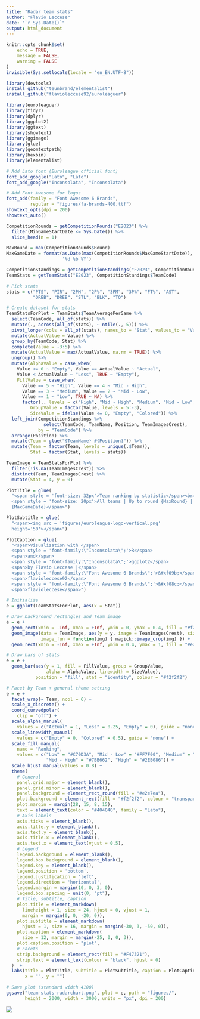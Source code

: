 ```yaml
---
title: "Radar team stats"
author: "Flavio Leccese"
date: "`r Sys.Date()`"
output: html_document
---
```


```r
knitr::opts_chunk$set(
	echo = TRUE,
	message = FALSE,
	warning = FALSE
)
invisible(Sys.setlocale(locale = "en_EN.UTF-8"))

library(devtools)
install_github("teunbrand/elementalist")
install_github("flavioleccese92/euroleaguer")
```


```r
library(euroleaguer)
library(tidyr)
library(dplyr)
library(ggplot2)
library(ggtext)
library(showtext)
library(ggimage)
library(glue)
library(geomtextpath)
library(hexbin)
library(elementalist)

# Add Lato font (Euroleague official font)
font_add_google("Lato", "Lato")
font_add_google("Inconsolata", "Inconsolata")

# Add Font Awesome for logos
font_add(family = "Font Awesome 6 Brands", 
         regular = "figures/fa-brands-400.ttf")
showtext_opts(dpi = 200)
showtext_auto()
```

```r
CompetitionRounds = getCompetitionRounds("E2023") %>%
  filter(MinGameStartDate <= Sys.Date()) %>%
  slice_head(n = 1)

MaxRound = max(CompetitionRounds$Round)
MaxGameDate = format(as.Date(max(CompetitionRounds$MaxGameStartDate)), 
                     '%d %b %Y')

CompetitionStandings = getCompetitionStandings("E2023", CompetitionRounds$Round)
TeamStats = getTeamStats("E2023", CompetitionStandings$TeamCode)
```

```r
# Pick stats
stats = c("PTS", "PIR", "2PM", "2P%", "3PM", "3P%", "FT%", "AST", 
          "OREB", "DREB", "STL", "BLK", "TO")

# Create dataset for stats
TeamStatsForPlot = TeamStats$TeamAveragePerGame %>%
  select(TeamCode, all_of(stats)) %>%
  mutate(., across(all_of(stats), ~ ntile(., 5))) %>%
  pivot_longer(cols = all_of(stats), names_to = "Stat", values_to = "Value") %>%
  mutate(ActualValue = Value) %>%
  group_by(TeamCode, Stat) %>%
  complete(Value = -3:5) %>%
  mutate(ActualValue = max(ActualValue, na.rm = TRUE)) %>%
  ungroup() %>%
  mutate(AlphaValue = case_when(
    Value <= 0 ~ "Empty", Value == ActualValue ~ "Actual",
    Value < ActualValue ~ "Less", TRUE ~ "Empty"),
    FillValue = case_when(
      Value == 5 ~ "High", Value == 4 ~ "Mid - High",
      Value == 3 ~ "Medium", Value == 2 ~ "Mid - Low",
      Value == 1 ~ "Low", TRUE ~ NA) %>%
      factor(., levels = c("High", "Mid - High", "Medium", "Mid - Low", "Low")),
         GroupValue = factor(Value, levels = 5:-3),
         SizeValue = ifelse(Value <= 0, "Empty", "Colored")) %>%
  left_join(CompetitionStandings %>% 
              select(TeamCode, TeamName, Position, TeamImagesCrest), 
            by = "TeamCode") %>%
  arrange(Position) %>%
  mutate(Team = glue("{TeamName} #{Position}")) %>%
  mutate(Team = factor(Team, levels = unique(.$Team)),
         Stat = factor(Stat, levels = stats))

```

```r
TeamImage = TeamStatsForPlot %>%
  filter(!is.na(TeamImagesCrest)) %>%
  distinct(Team, TeamImagesCrest) %>%
  mutate(Stat = 4, y = 0)
```


```r
PlotTitle = glue(
  "<span style = 'font-size: 32px'>Team ranking by statistic</span><br>
  <span style = 'font-size: 20px'>All teams | Up to round {MaxRound} |
  {MaxGameDate}</span>")

PlotSubtitle = glue(
  "<span><img src = 'figures/euroleague-logo-vertical.png'
  height='50'></span>")

PlotCaption = glue(
  "<span>Visualization with </span>
  <span style = 'font-family:\"Inconsolata\";'>R</span>
  <span>and</span>
  <span style = 'font-family:\"Inconsolata\";'>ggplot2</span>
  <span>by Flavio Leccese |</span>
  <span style = 'font-family:\"Font Awesome 6 Brands\";'>&#xf09b;</span>
  <span>flavioleccese92</span>
  <span style = 'font-family:\"Font Awesome 6 Brands\";'>&#xf08c;</span>
  <span>flavioleccese</span>")
```


```r

# Initialize
e = ggplot(TeamStatsForPlot, aes(x = Stat))

# Draw background rectangles and Team image
e = e +
  geom_rect(xmin = -Inf, xmax = +Inf, ymin = 0, ymax = 0.4, fill = "#f2f2f2") +
  geom_image(data = TeamImage, aes(y = y, image = TeamImagesCrest), size = 0.25,
             image_fun = function(img) { magick::image_crop(img) }) +
  geom_rect(xmin = -Inf, xmax = +Inf, ymin = 0.4, ymax = 1, fill = "#e2e7ea")

# Draw bars of stats
e = e +
  geom_bar(aes(y = 1, fill = FillValue, group = GroupValue,
               alpha = AlphaValue, linewidth = SizeValue),
           position = "fill", stat = "identity", colour = "#f2f2f2")

# Facet by Team + general theme setting
e = e +
  facet_wrap(~ Team, ncol = 6) +
  scale_x_discrete() +
  coord_curvedpolar(
    clip = "off") +
  scale_alpha_manual(
    values = c("Actual" = 1, "Less" = 0.25, "Empty" = 0), guide = "none") +
  scale_linewidth_manual(
    values = c("Empty" = 0, "Colored" = 0.5), guide = "none") +
  scale_fill_manual(
    name = "Ranking",
    values = c("Low" = "#C70D3A", "Mid - Low" = "#FF7F00", "Medium" = "#FFD301",
               "Mid - High" = "#7BB662", "High" = "#2EB086")) +
  scale_hjust_manual(values = 0.8) +
  theme(
    # General
    panel.grid.major = element_blank(),
    panel.grid.minor = element_blank(),
    panel.background = element_rect_round(fill = "#e2e7ea"),
    plot.background = element_rect(fill = "#f2f2f2", colour = "transparent"),
    plot.margin = margin(28, 15, 8, 15),
    text = element_text(color = "#404040", family = "Lato"),
    # Axis labels
    axis.ticks = element_blank(),
    axis.title.y = element_blank(),
    axis.text.y = element_blank(),
    axis.title.x = element_blank(),
    axis.text.x = element_text(vjust = 0.5),
    # Legend
    legend.background = element_blank(),
    legend.box.background = element_blank(),
    legend.key = element_blank(),
    legend.position = 'bottom',
    legend.justification = 'left',
    legend.direction = 'horizontal',
    legend.margin = margin(10, 0, 3, 0),
    legend.box.spacing = unit(0, "pt"),
    # Title, subtitle, caption
    plot.title = element_markdown(
      lineheight = 1, size = 24, hjust = 0, vjust = 1, 
      margin = margin(0, 0, -20, 0)),
    plot.subtitle = element_markdown(
      hjust = 1, size = 16, margin = margin(-30, 3, -50, 0)),
    plot.caption = element_markdown(
      size = 12, margin = margin(-25, 0, 0, 3)),
    plot.caption.position = "plot",
    # Facets
    strip.background = element_rect(fill = "#F47321"),
    strip.text = element_text(colour = "black", hjust = 0)
  )  +
  labs(title = PlotTitle, subtitle = PlotSubtitle, caption = PlotCaption,
       x = "", y = "")
```


```r
# Save plot (standard width 4100)
ggsave("team-stats-radarchart.png", plot = e, path = "figures/",
       height = 2000, width = 3000, units = "px", dpi = 200)

```

![](figures/team-stats-radarchart.png)

